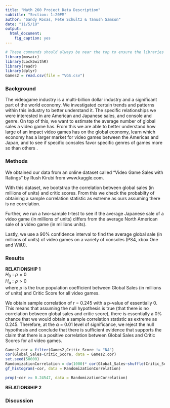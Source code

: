 ```yaml
---
title: "Math 260 Project Data Description"
subtitle: "Section: 1:20PM"
author: "Sandy Rosas, Pete Schultz & Tanush Samson"
date: "11/5/18"
output: 
  html_document: 
    fig_caption: yes
---
```



```r
# These commands should always be near the top to ensure the libraries are loaded before the analysis.
library(mosaic)
library(Lock5withR)
library(readr)
library(dplyr)
Games2 = read.csv(file = "VGS.csv")
```

### Background
The videogame industry is a multi-billion dollar industry and a significant part of the world economy. We investigated certain trends and patterns within this industry to better understand it. The specific relationships we were interested in are American and Japanese sales, and console and genre. On top of this, we want to estimate the average number of global sales a video game has. From this we are able to better understand how large of an impact video games has on the global economy, learn which economy has a larger market for video games between the Americas and Japan, and to see if specific consoles favor specific genres of games more so than others .


### Methods
We obtained our data from an online dataset called "Video Game Sales with Ratings" by Rush Kirubi from www.kaggle.com.  

With this dataset, we bootstrap the correlation between global sales (in millions of units) and critic scores. From this we check the probabilty of obtaining a sample correlation statistic as extreme as ours assuming there is no correlation.  

Further, we run a two-sample t-test to see if the average Japanese sale of a video game  (in millions of units) differs from the average North American sale of a video game (in millions units).  

Lastly, we use a 90% confidence interval to find the average global sale (in millions of units) of video games on a variety of consoles (PS4, xbox One and WiiU).  

### Results
**RELATIONSHIP 1**  
$H_0: \rho = 0$  
$H_a: \rho > 0$  
where $\rho$ is the true population coefficient between Global Sales (in millions of units) and Critic Score for all video games.

We obtain sample correlation of r = 0.245 with a p-value of essentially 0. This means that assuming the null hypothesis is true (that there is no correlation between global sales and critic score), there is essentially a 0% chance that we would obtain a sample correlation statistic as extreme as 0.245. Therefore, at the $\alpha$ = 0.01 level of significance, we reject the null hypothesis and conclude that there is sufficient evidence that supports the claim that there is a positive correlation between Global Sales and Critic Scores for all video games.  
```r
Games2.cor = filter(Games2,Critic_Score != "NA")
cor(Global_Sales~Critic_Score, data = Games2.cor)
set.seed(50000)
RandomizationCorrelation = do(1000)* cor(Global_Sales~shuffle(Critic_Score), data = Games2.cor)
gf_histogram(~cor, data = RandomizationCorrelation)
```
```r
prop(~cor >= 0.24547, data = RandomizationCorrelation)
```
**RELATIONSHIP 2**



### Discussion
